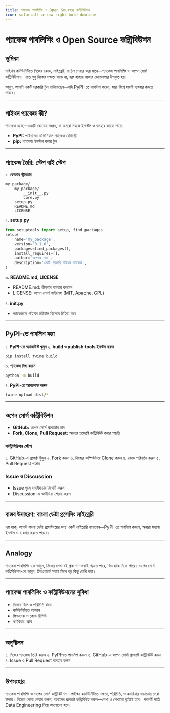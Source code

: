 ```yaml
---
title: প্যাকেজ পাবলিশিং ও Open Source কন্ট্রিবিউশন
icon: solar:alt-arrow-right-bold-duotone
---
```


# প্যাকেজ পাবলিশিং ও Open Source কন্ট্রিবিউশন

## ভূমিকা

পাইথন কমিউনিটিতে নিজের কোড, লাইব্রেরি, বা টুল শেয়ার করা মানে—প্যাকেজ পাবলিশিং ও ওপেন সোর্স কন্ট্রিবিউশন। এতে শুধু নিজের দক্ষতা বাড়ে না, বরং হাজার হাজার ডেভেলপার উপকৃত হয়।

ভাবুন, আপনি একটি দরকারি টুল বানিয়েছেন—যদি PyPI-তে পাবলিশ করেন, সারা বিশ্বে সবাই ব্যবহার করতে পারবে।

---

## পাইথন প্যাকেজ কী?

প্যাকেজ হচ্ছে—একটি কোডের সংগ্রহ, যা অন্যরা সহজে ইনস্টল ও ব্যবহার করতে পারে।

- **PyPI:** পাইথনের অফিশিয়াল প্যাকেজ রেজিস্ট্রি
- **pip:** প্যাকেজ ইনস্টল করার টুল

---

## প্যাকেজ তৈরি: স্টেপ বাই স্টেপ

১. **ফোল্ডার স্ট্রাকচার**
```
my_package/
    my_package/
        __init__.py
        core.py
    setup.py
    README.md
    LICENSE
```

২. **setup.py**
```python
from setuptools import setup, find_packages
setup(
    name='my_package',
    version='0.1.0',
    packages=find_packages(),
    install_requires=[],
    author='আপনার নাম',
    description='একটি দরকারি পাইথন প্যাকেজ',
)
```

৩. **README.md, LICENSE**
- README.md: কীভাবে ব্যবহার করবেন
- LICENSE: ওপেন সোর্স লাইসেন্স (MIT, Apache, GPL)

৪. **__init__.py**
- প্যাকেজকে পাইথন মডিউল হিসেবে চিহ্নিত করে

---

## PyPI-তে পাবলিশ করা

১. **PyPI-তে অ্যাকাউন্ট খুলুন**
২. **build ও publish tools ইনস্টল করুন**
```bash
pip install twine build
```
৩. **প্যাকেজ বিল্ড করুন**
```bash
python -m build
```
৪. **PyPI-তে আপলোড করুন**
```bash
twine upload dist/*
```

---

## ওপেন সোর্স কন্ট্রিবিউশন

- **GitHub:** ওপেন সোর্স প্রজেক্টের হাব
- **Fork, Clone, Pull Request:** অন্যের প্রজেক্টে কন্ট্রিবিউট করার পদ্ধতি

### কন্ট্রিবিউশন স্টেপ
১. GitHub-এ প্রজেক্ট খুঁজুন
২. Fork করুন
৩. নিজের কম্পিউটারে Clone করুন
৪. কোড পরিবর্তন করুন
৫. Pull Request পাঠান

### Issue ও Discussion
- Issue খুলে বাগ/ফিচার রিপোর্ট করুন
- Discussion-এ আইডিয়া শেয়ার করুন

---

## বাস্তব উদাহরণ: বাংলা ডেটা প্রসেসিং লাইব্রেরি

ধরা যাক, আপনি বাংলা ডেটা প্রসেসিংয়ের জন্য একটি লাইব্রেরি বানালেন—PyPI-তে পাবলিশ করলে, অন্যরা সহজে ইনস্টল ও ব্যবহার করতে পারবে।

---

## Analogy

প্যাকেজ পাবলিশিং-কে ভাবুন, নিজের লেখা বই প্রকাশ—সবাই পড়তে পারে, ফিডব্যাক দিতে পারে। ওপেন সোর্স কন্ট্রিবিউশন-কে ভাবুন, টিমওয়ার্কে সবাই মিলে বড় কিছু তৈরি করা।

---

## প্যাকেজ পাবলিশিং ও কন্ট্রিবিউশনের সুবিধা

- নিজের স্কিল ও পরিচিতি বাড়ে
- কমিউনিটিতে অবদান
- ফিডব্যাক ও কোড রিভিউ
- ক্যারিয়ার গ্রোথ

---

## অনুশীলন

১. নিজের প্যাকেজ তৈরি করুন
২. PyPI-তে পাবলিশ করুন
৩. GitHub-এ ওপেন সোর্স প্রজেক্টে কন্ট্রিবিউট করুন
৪. Issue ও Pull Request ব্যবহার করুন

---

## উপসংহার

প্যাকেজ পাবলিশিং ও ওপেন সোর্স কন্ট্রিবিউশন—পাইথন কমিউনিটিতে দক্ষতা, পরিচিতি, ও ক্যারিয়ার বাড়ানোর সেরা উপায়। নিজের কোড শেয়ার করুন, অন্যদের প্রজেক্টে কন্ট্রিবিউট করুন—শেখা ও শেখানো দুটোই হবে। পরবর্তী পাঠে Data Engineering নিয়ে আলোচনা হবে।
